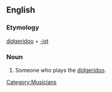 {{rfv|no Google book or scholar hits, but still plausible}}
==English==

===Etymology===
[[didgeridoo]] + [[-ist]]

===Noun===
{{en-noun}}

# Someone who plays the [[didgeridoo]].

[[Category:Musicians]]